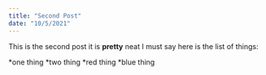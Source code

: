 ```yaml
---
title: "Second Post"
date: "10/5/2021"
---
```


This is the second post it is **pretty** neat I must say
here is the list of things:

*one thing
*two thing
*red thing
*blue thing
